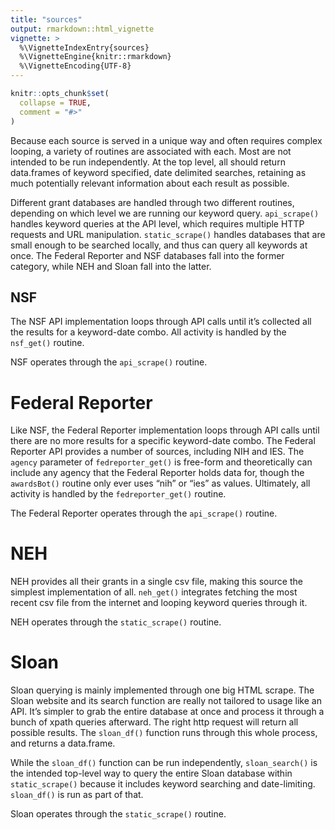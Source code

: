 ```yaml
---
title: "sources"
output: rmarkdown::html_vignette
vignette: >
  %\VignetteIndexEntry{sources}
  %\VignetteEngine{knitr::rmarkdown}
  %\VignetteEncoding{UTF-8}
---
```


```r
knitr::opts_chunk$set(
  collapse = TRUE,
  comment = "#>"
)
```

Because each source is served in a unique way and often requires complex looping, a variety of routines are associated with each. Most are not intended to be run independently. At the top level, all should return data.frames of keyword specified, date delimited searches, retaining as much potentially relevant information about each result as possible.

Different grant databases are handled through two different routines, depending on which level we are running our keyword query. `api_scrape()` handles keyword queries at the API level, which requires multiple HTTP requests and URL manipulation. `static_scrape()` handles databases that are small enough to be searched locally, and thus can query all keywords at once. The Federal Reporter and NSF databases fall into the former category, while NEH and Sloan fall into the latter.

## NSF

The NSF API implementation loops through API calls until it's collected all the results for a keyword-date combo. All activity is handled by the `nsf_get()` routine.

NSF operates through the `api_scrape()` routine.

# Federal Reporter

Like NSF, the Federal Reporter implementation loops through API calls until there are no more results for a specific keyword-date combo. The Federal Reporter API provides a number of sources, including NIH and IES. The `agency` parameter of `fedreporter_get()` is free-form and theoretically can include any agency that the Federal Reporter holds data for, though the `awardsBot()` routine only ever uses "nih" or "ies" as values. Ultimately, all activity is handled by the `fedreporter_get()` routine.

The Federal Reporter operates through the `api_scrape()` routine.

# NEH

NEH provides all their grants in a single csv file, making this source the simplest implementation of all. `neh_get()` integrates fetching the most recent csv file from the internet and looping keyword queries through it.

NEH operates through the `static_scrape()` routine.

# Sloan

Sloan querying is mainly implemented through one big HTML scrape. The Sloan website and its search function are really not tailored to usage like an API. It's simpler to grab the entire database at once and process it through a bunch of xpath queries afterward. The right http request will return all possible results. The `sloan_df()` function runs through this whole process, and returns a data.frame. 

While the `sloan_df()` function can be run independently, `sloan_search()` is the intended top-level way to query the entire Sloan database within `static_scrape()` because it includes keyword searching and date-limiting. `sloan_df()` is run as part of that.

Sloan operates through the `static_scrape()` routine.
